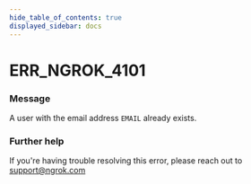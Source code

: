 ```yaml
---
hide_table_of_contents: true
displayed_sidebar: docs
---
```



# ERR_NGROK_4101

### Message

A user with the email address `EMAIL` already exists.

<ErrorDetails error="err_ngrok_4101" />

### Further help

If you're having trouble resolving this error, please reach out to [support@ngrok.com](mailto:support@ngrok.com?subject=Help%20with%20ERR_NGROK_4101)
